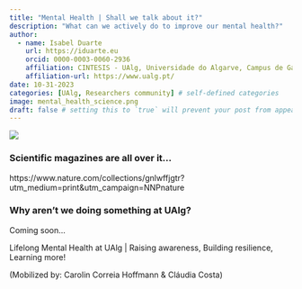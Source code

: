 ```yaml
---
title: "Mental Health | Shall we talk about it?"
description: "What can we actively do to improve our mental health?"
author:
  - name: Isabel Duarte
    url: https://iduarte.eu
    orcid: 0000-0003-0060-2936
    affiliation: CINTESIS - UAlg, Universidade do Algarve, Campus de Gambelas, Faro, Portugal
    affiliation-url: https://www.ualg.pt/ 
date: 10-31-2023
categories: [UAlg, Researchers community] # self-defined categories
image: mental_health_science.png
draft: false # setting this to `true` will prevent your post from appearing on your listing page until you're ready!
---
```


![](mental_health_science.png)


### Scientific magazines are all over it... 

https://www.nature.com/collections/gnlwffjgtr?utm_medium=print&utm_campaign=NNPnature



### Why aren't we doing something at UAlg? 

Coming soon...

Lifelong Mental Health at UAlg | Raising awareness, Building resilience, Learning more!


(Mobilized by: Carolin Correia Hoffmann & Cláudia Costa)
